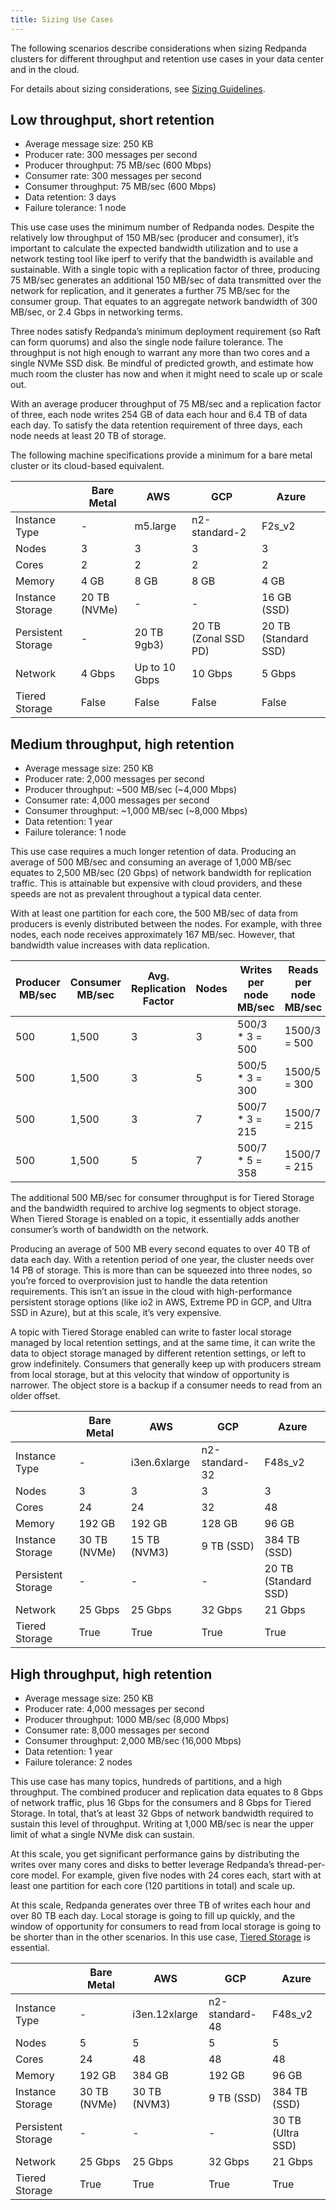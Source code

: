 ```yaml
---
title: Sizing Use Cases
---
```


<head>
    <meta name="title" content="Sizing Use Cases| Redpanda Docs"/>
    <meta name="description" content="How to size Redpanda clusters for low, medium, and high throughput use cases in your data center or in the cloud."/>
</head>

The following scenarios describe considerations when sizing Redpanda clusters for different throughput and retention use cases in your data center and in the cloud.

For details about sizing considerations, see [Sizing Guidelines](../../deployment/sizing).

## Low throughput, short retention

- Average message size: 250 KB
- Producer rate: 300 messages per second
- Producer throughput: 75 MB/sec (600 Mbps)
- Consumer rate: 300 messages per second
- Consumer throughput: 75 MB/sec (600 Mbps)
- Data retention: 3 days
- Failure tolerance: 1 node

This use case uses the minimum number of Redpanda nodes. Despite the relatively low throughput of 150 MB/sec (producer and consumer), it’s important to calculate the expected bandwidth utilization and to use a network testing tool like iperf to verify that the bandwidth is available and sustainable. With a single topic with a replication factor of three, producing 75 MB/sec generates an additional 150 MB/sec of data transmitted over the network for replication, and it generates a further 75 MB/sec for the consumer group. That equates to an aggregate network bandwidth of 300 MB/sec, or 2.4 Gbps in networking terms.

Three nodes satisfy Redpanda’s minimum deployment requirement (so Raft can form quorums) and also the single node failure tolerance. The throughput is not high enough to warrant any more than two cores and a single NVMe SSD disk. Be mindful of predicted growth, and estimate how much room the cluster has now and when it might need to scale up or scale out.

With an average producer throughput of 75 MB/sec and a replication factor of three, each node writes 254 GB of data each hour and 6.4 TB of data each day. To satisfy the data retention requirement of three days, each node needs at least 20 TB of storage.

The following machine specifications provide a minimum for a bare metal cluster or its cloud-based equivalent.

|  | Bare Metal | AWS | GCP | Azure |
| ----------- | ----------- | ----------- | ----------- | ----------- |
| Instance Type | - | m5.large | n2-standard-2 | F2s_v2 |
| Nodes | 3 | 3 | 3 | 3 |
| Cores | 2 | 2 | 2 | 2 |
| Memory | 4 GB | 8 GB | 8 GB | 4 GB |
| Instance Storage | 20 TB (NVMe) | - | - | 16 GB (SSD) |
| Persistent Storage | - | 20 TB 9gb3) | 20 TB (Zonal SSD PD) | 20 TB (Standard SSD) |
| Network | 4 Gbps | Up to 10 Gbps | 10 Gbps | 5 Gbps |
| Tiered Storage | False | False | False | False |

## Medium throughput, high retention

- Average message size: 250 KB
- Producer rate: 2,000 messages per second
- Producer throughput: ~500 MB/sec (~4,000 Mbps)
- Consumer rate: 4,000 messages per second
- Consumer throughput: ~1,000 MB/sec (~8,000 Mbps)
- Data retention: 1 year
- Failure tolerance: 1 node

This use case requires a much longer retention of data. Producing an average of 500 MB/sec and consuming an average of 1,000 MB/sec equates to 2,500 MB/sec (20 Gbps) of network bandwidth for replication traffic. This is attainable but expensive with cloud providers, and these speeds are not as prevalent throughout a typical data center.

With at least one partition for each core, the 500 MB/sec of data from producers is evenly distributed between the nodes. For example, with three nodes, each node receives approximately 167 MB/sec. However, that bandwidth value increases with data replication.

| Producer MB/sec | Consumer MB/sec | Avg. Replication Factor | Nodes | Writes per node MB/sec | Reads per node MB/sec |
| ----------- | ----------- | ----------- | ----------- | ----------- | ----------- |
| 500 | 1,500 | 3 | 3 | 500/3 * 3 = 500 | 1500/3 = 500 |
| 500 | 1,500 | 3 | 5 | 500/5 * 3 = 300 | 1500/5 = 300 |
| 500 | 1,500 | 3 | 7 | 500/7 * 3 = 215 | 1500/7 = 215 |
| 500 | 1,500 | 5 | 7 | 500/7 * 5 = 358 | 1500/7 = 215 |

The additional 500 MB/sec for consumer throughput is for Tiered Storage and the bandwidth required to archive log segments to object storage. When Tiered Storage is enabled on a topic, it essentially adds another consumer’s worth of bandwidth on the network.

Producing an average of 500 MB every second equates to over 40 TB of data each day. With a retention period of one year, the cluster needs over 14 PB of storage. This is more than can be squeezed into three nodes, so you’re forced to overprovision just to handle the data retention requirements. This isn’t an issue in the cloud with high-performance persistent storage options (like io2 in AWS, Extreme PD in GCP, and Ultra SSD in Azure), but at this scale, it’s very expensive.

A topic with Tiered Storage enabled can write to faster local storage managed by local retention settings, and at the same time, it can write the data to object storage managed by different retention settings, or left to grow indefinitely. Consumers that generally keep up with producers stream from local storage, but at this velocity that window of opportunity is narrower. The object store is a backup if a consumer needs to read from an older offset.

|  | Bare Metal | AWS | GCP | Azure |
| ----------- | ----------- | ----------- | ----------- | ----------- |
| Instance Type | - | i3en.6xlarge | n2-standard-32 | F48s_v2 |
| Nodes | 3 | 3 | 3 | 3 |
| Cores | 24 | 24 | 32 | 48 |
| Memory | 192 GB | 192 GB | 128 GB | 96 GB |
| Instance Storage | 30 TB (NVMe) | 15 TB (NVM3) | 9 TB (SSD) | 384 TB (SSD) |
| Persistent Storage | - | - | - | 20 TB (Standard SSD) |
| Network | 25 Gbps | 25 Gbps | 32 Gbps | 21 Gbps |
| Tiered Storage | True | True | True | True |

## High throughput, high retention

- Average message size: 250 KB
- Producer rate: 4,000 messages per second
- Producer throughput: 1000 MB/sec (8,000 Mbps)
- Consumer rate: 8,000 messages per second
- Consumer throughput: 2,000 MB/sec (16,000 Mbps)
- Data retention: 1 year
- Failure tolerance: 2 nodes

This use case has many topics, hundreds of partitions, and a high throughput. The combined producer and replication data equates to 8 Gbps of network traffic, plus 16 Gbps for the consumers and 8 Gbps for Tiered Storage. In total, that’s at least 32 Gbps of network bandwidth required to sustain this level of throughput. Writing at 1,000 MB/sec is near the upper limit of what a single NVMe disk can sustain.

At this scale, you get significant performance gains by distributing the writes over many cores and disks to better leverage Redpanda’s thread-per-core model. For example, given five nodes with 24 cores each, start with at least one partition for each core (120 partitions in total) and scale up.

At this scale, Redpanda generates over three TB of writes each hour and over 80 TB each day. Local storage is going to fill up quickly, and the window of opportunity for consumers to read from local storage is going to be shorter than in the other scenarios. In this use case, [Tiered Storage](../../data-management/tiered-storage/) is essential.

|  | Bare Metal | AWS | GCP | Azure |
| ----------- | ----------- | ----------- | ----------- | ----------- |
| Instance Type | - | i3en.12xlarge | n2-standard-48 | F48s_v2 |
| Nodes | 5 | 5 | 5 | 5 |
| Cores | 24 | 48 | 48 | 48 |
| Memory | 192 GB | 384 GB | 192 GB | 96 GB |
| Instance Storage | 30 TB (NVMe) | 30 TB (NVM3) | 9 TB (SSD) | 384 TB (SSD) |
| Persistent Storage | - | - | - | 30 TB (Ultra SSD) |
| Network | 25 Gbps | 25 Gbps | 32 Gbps | 21 Gbps |
| Tiered Storage | True | True | True | True |
